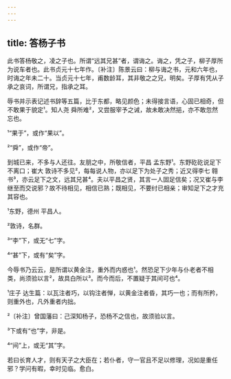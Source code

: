 ```yaml
---
---
---
```

title: 答杨子书
---







此书答杨敬之，凌之子也。所谓“远其兄甚”者，谓诲之。诲之，凭之子，柳子厚所为说车者也。此书贞元十七年作。〔补注〕陈景云曰：柳与诲之书，元和六年也，时诲之年未二十。当贞元十七年，甫数龄耳，其非敬之之兄，明矣。子厚有凭从子承之哀词，所谓兄，指承之耳。

辱书并示表记述书辞等五篇，比于东都，略见颜色；未得接言语，心固已相奇，但不敢果于貌定¹。知人尧 舜所难²，又尝服宰予之诫，故未敢决然挹，亦不敢忽然忘也。

¹“果于”，或作“果以”。

²“舜”，或作“帝”。

到城已来，不多与人还往。友朋之中，所敬信者，平昌 孟东野¹。东野矻矻说足下不离口；崔大 敦诗不多见²，每每说人物，亦以足下为处子之秀；近又得李七 翱书³，亦云足下之文，远其兄甚⁴。夫以平昌之贤，其言一人固足信矣；况又崔与李继至而交说邪？故不待相见，相信已熟；既相见，不要纣已相亲；审知足下之才充其容也。

¹东野，德州 平昌人。

²敦诗，名群。

³“李”下，或无“七”字。

⁴“甚”下，或有“矣”字。

今辱书乃云云，是所谓以黄金注，重外而内惑也¹。然恐足下少年与仆老者不相类，尚须验以言²，故具白所以³。而今而后，不置疑于其间可也⁴。

¹庄子 达生篇：以瓦注者巧，以钩注者惮，以黄金注者昏，其巧一也；而有所矜，则重外也，凡外重者内拙。

²〔补注〕曾国藩曰：己深知杨子，恐杨不之信也，故须验以言。

³下或有“也”字，非是。

⁴“间”上，或无“其”字。

若曰长育人才，则有天子之大臣在；若仆者，守一官且不足以修理，况如是重任邪？学问有暇，幸时见临。愈白。